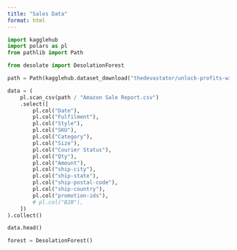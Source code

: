 ```yaml
---
title: "Sales Data"
format: html
---
```


```python
import kagglehub
import polars as pl
from pathlib import Path

from desolate import DesolationForest

path = Path(kagglehub.dataset_download("thedevastator/unlock-profits-with-e-commerce-sales-data"))

data = (
    pl.scan_csv(path / "Amazon Sale Report.csv")
    .select([
        pl.col("Date"),
        pl.col("Fulfilment"),
        pl.col("Style"),
        pl.col("SKU"),
        pl.col("Category"),
        pl.col("Size"),
        pl.col("Courier Status"),
        pl.col("Qty"),
        pl.col("Amount"),
        pl.col("ship-city"),
        pl.col("ship-state"),
        pl.col("ship-postal-code"),
        pl.col("ship-country"),
        pl.col("promotion-ids"),
        # pl.col("B2B"),
    ])
).collect()

data.head()
```

```python
forest = DesolationForest()
```
